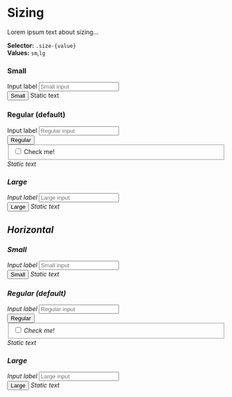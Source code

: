 
<Meta title="Components/Form/Sizing" />

# Sizing

Lorem ipsum text about sizing...

**Selector:** `.size-{value}` <br />
**Values:** `sm`,`lg` <br />

### Small

<form>
  <div class="form-group">
    <label for="smInput">Input label</label>
    <input type="text" id="smInput" class="size-sm" placeholder="Small input" />
  </div>
  <button class="size-sm">Small</button>
  <span class="form-text size-sm">Static text</span>
</form>


### Regular (default)

<form>
  <div class="form-group">
    <label for="mdInput">Input label</label>
    <input type="text" id="mdInput" placeholder="Regular input" />
  </div>
  <button>Regular</button>
  <div class="form-group">
    <fieldset>
      <label class="form-control">
        <input type="checkbox" />
        <span>Check me!</span>
        <i />
      </label>
    </fieldset>
  </div>
  <span class="form-text">Static text</span>
</form>

### Large

<form>
  <div class="form-group">
    <label for="lgInput">Input label</label>
    <input type="text" id="lgInput" class="size-lg" placeholder="Large input" />
  </div>
  <button class="size-lg">Large</button>
  <span class="form-text size-lg">Static text</span>
</form>

## Horizontal

### Small

<form class="horizontal">
  <div class="form-group">
    <label for="horizontalSmInput">Input label</label>
    <input type="text" id="horizontalSmInput" class="size-sm" placeholder="Small input" />
  </div>
  <button class="size-sm">Small</button>
  <span class="form-text size-sm">Static text</span>
</form>

### Regular (default)

<form class="horizontal">
  <div class="form-group">
    <label for="horizontalMdInput">Input label</label>
    <input type="text" id="horizontalMdInput" placeholder="Regular input" />
  </div>
  <button>Regular</button>
  <div class="form-group">
    <fieldset>
      <label class="form-control">
        <input type="checkbox" />
        <span>Check me!</span>
        <i />
      </label>
    </fieldset>
  </div>
  <span class="form-text">Static text</span>
</form>

### Large

<form class="horizontal">
  <div class="form-group">
    <label for="horizontalLgInput">Input label</label>
    <input type="text" id="horizontalLgInput" class="size-lg" placeholder="Large input" />
  </div>
  <button class="size-lg">Large</button>
  <span class="form-text size-lg">Static text</span>
</form>

